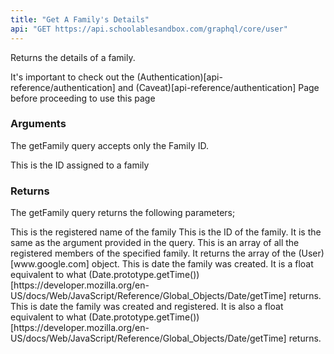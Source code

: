 ```yaml
---
title: "Get A Family's Details"
api: "GET https://api.schoolablesandbox.com/graphql/core/user"
---
```

Returns the details of a family.

<Tip>It's important to check out the (Authentication)[api-reference/authentication] and (Caveat)[api-reference/authentication] Page before proceeding to use this page  </Tip>

### Arguments

The getFamily query accepts only the Family ID.

<ParamField query="GetFamily($getFamilyId: ID!)" type="ID" required>
  This is the ID assigned to a family
</ParamField>

### Returns

The getFamily query returns the following parameters;

<ParamField body="name" type="string" required>
This is the registered name of the family
</ParamField>
<ParamField body="id" type="ID" required>
 This is the ID of the family. It is the same as the argument provided in the query.
</ParamField>
<ParamField body="members" type="[User!]!" required>
This is an array of all the registered members of the specified family. 
It returns the array of the <Tooltip tip="The User object contains all the information about a user.">(User)[www.google.com]</Tooltip> object.
</ParamField>
<ParamField body="createdAt" type="float" required>
This is date the family was created. It is a float equivalent to what (Date.prototype.getTime())[https://developer.mozilla.org/en-US/docs/Web/JavaScript/Reference/Global_Objects/Date/getTime] returns.
</ParamField>
<ParamField body="updatedAt" type="float" required>
This is date the family was created and registered. It is also a float equivalent to what (Date.prototype.getTime())[https://developer.mozilla.org/en-US/docs/Web/JavaScript/Reference/Global_Objects/Date/getTime] returns.
</ParamField>



